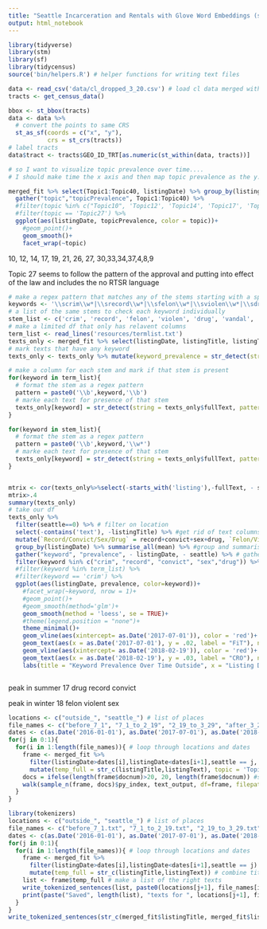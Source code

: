 ```yaml
---
title: "Seattle Incarceration and Rentals with Glove Word Embeddings (sirGloVE)"
output: html_notebook
---
```


```r
library(tidyverse)
library(stm)
library(sf)
library(tidycensus)
source('bin/helpers.R') # helper functions for writing text files
```

```r
data <- read_csv('data/cl_dropped_3_20.csv') # load cl data merged with topic proportions
tracts <- get_census_data()
```

```r
bbox <- st_bbox(tracts)
data <- data %>% 
  # convert the points to same CRS
  st_as_sf(coords = c("x", "y"),
           crs = st_crs(tracts))
# label tracts
data$tract <- tracts$GEO_ID_TRT[as.numeric(st_within(data, tracts))] 
```


```r
# so I want to visualize topic prevalence over time....
# I should make time the x axis and then map topic prevalence as the y... take the average for each date and plot it as a dot?

merged_fit %>% select(Topic1:Topic40, listingDate) %>% group_by(listingDate) %>% summarise_all(mean) %>%
  gather("topic","topicPrevalence", Topic1:Topic40) %>% 
  #filter(topic %in% c("Topic10", 'Topic12', 'Topic14', 'Topic17', 'Topic19', 'Topic21', 'Topic26', 'Topic27', 'Topic30','Topic33','Topic34','Topic37','Topic4','Topic8','Topic9')) %>%
  #filter(topic == 'Topic27') %>%
  ggplot(aes(listingDate, topicPrevalence, color = topic))+
    #geom_point()+
    geom_smooth()+
    facet_wrap(~topic)

```
10, 12, 14, 17, 19, 21, 26, 27, 30,33,34,37,4,8,9

Topic 27 seems to follow the pattern of the approval and putting into effect of the law and includes the no RTSR language

```r
# make a regex pattern that matches any of the stems starting with a space
keywords <- '\\scrim\\w*|\\srecord\\w*|\\sfelon\\w*|\\sviolen\\w*|\\sdrug\\w*|\\svandal\\w*|\\ssex\\w*|\\sassault\\w*|\\sconvict\\w*|\\sprior\\w*'
# a list of the same stems to check each keyword individually
stem_list <- c('crim', 'record', 'felon', 'violen', 'drug', 'vandal', 'sex', 'assault', 'convict', 'prior', 'evict', 'safe','secur')
# make a limited df that only has relavent columns
term_list <- read_lines('resources/termlist.txt')
texts_only <- merged_fit %>% select(listingDate, listingTitle, listingText, seattle) %>% mutate(fullText = paste(listingTitle, listingText))
# mark texts that have any keyword
texts_only <- texts_only %>% mutate(keyword_prevalence = str_detect(string = fullText, pattern = regex(keywords, ignore_case = TRUE)))

# make a column for each stem and mark if that stem is present
for(keyword in term_list){
  # format the stem as a regex pattern
  pattern = paste0('\\b',keyword,'\\b')
  # marke each text for presence of that stem
  texts_only[keyword] = str_detect(string = texts_only$fullText, pattern = regex(pattern, ignore_case = TRUE))
}

for(keyword in stem_list){
  # format the stem as a regex pattern
  pattern = paste0('\\b',keyword,'\\w*')
  # marke each text for presence of that stem
  texts_only[keyword] = str_detect(string = texts_only$fullText, pattern = regex(pattern, ignore_case = TRUE))
}


mtrix <- cor(texts_only%>%select(-starts_with('listing'),-fullText, - seattle))
mtrix>.4
summary(texts_only)
# take our df
texts_only %>%
  filter(seattle==0) %>% # filter on location
  select(-contains('text'), -listingTitle) %>% #get rid of text columns
  mutate(`Record/Convict/Sex/Drug` = record+convict+sex+drug, `Felon/Violen` = felon+violen) %>% #group some cols
  group_by(listingDate) %>% summarise_all(mean) %>% #group and summarise
  gather("keyword", "prevalence", - listingDate, - seattle) %>% # gather the keywords
  filter(keyword %in% c("crim", "record", "convict", "sex","drug")) %>%
  #filter(keyword %in% term_list) %>%
  #filter(keyword == 'crim') %>%
  ggplot(aes(listingDate, prevalence, color=keyword))+
    #facet_wrap(~keyword, nrow = 1)+
    #geom_point()+
    #geom_smooth(method='glm')+
    geom_smooth(method = 'loess', se = TRUE)+
    #theme(legend.position = "none")+
    theme_minimal()+
    geom_vline(aes(xintercept= as.Date('2017-07-01')), color = 'red')+
    geom_text(aes(x = as.Date('2017-07-01'), y = .02, label = "FiT"), nudge_x = 18)+
    geom_vline(aes(xintercept= as.Date('2018-02-19')), color = 'red')+
    geom_text(aes(x = as.Date('2018-02-19'), y = .03, label = "CRO"), nudge_x = 20)+
    labs(title = "Keyword Prevalence Over Time Outside", x = "Listing Date", y = "Proportion of texts including keyword")



```

peak in summer 17
drug
record
convict

peak in winter 18
felon
violent
sex

```r
locations <- c("outside_", "seattle_") # list of places
file_names <- c("before_7_1", "7_1_to_2_19", "2_19_to_3_29", "after_3_29") # of file names
dates <- c(as.Date('2016-01-01'), as.Date('2017-07-01'), as.Date('2018-02-19'), as.Date('2018-10-10')) # of datas
for(j in 0:1){
  for(i in 1:length(file_names)){ # loop through locations and dates
    frame <- merged_fit %>% 
      filter(listingDate>dates[i],listingDate<dates[i+1],seattle == j, Topic19>.2) %>% # grab the right texts
      mutate(temp_full = str_c(listingTitle,listingText), topic = 'Topic19')  #combine titles and text, append topic number
    docs = ifelse(length(frame$docnum)>20, 20, length(frame$docnum)) #sample up to 20 doduments
    walk(sample_n(frame, docs)$py_index, text_output, df=frame, filepath = paste0('output/text/extras/'), type = 'document', extra = TRUE) # use helper function ot make nicely formatted texts
  }
}
```

```r
library(tokenizers)
locations <- c("outside_", "seattle_") # list of places
file_names <- c("before_7_1.txt", "7_1_to_2_19.txt", "2_19_to_3_29.txt", "after_3_29.txt") # of file names
dates <- c(as.Date('2016-01-01'), as.Date('2017-07-01'), as.Date('2018-02-19'), as.Date('2018-03-29'), as.Date('2018-11-29')) # of dates
for(j in 0:1){
  for(i in 1:length(file_names)){ # loop through locations and dates
    frame <- merged_fit %>% 
      filter(listingDate>dates[i],listingDate<dates[i+1],seattle == j) %>% # grab the right texts
      mutate(temp_full = str_c(listingTitle,listingText)) # combine titles and text
    list <- frame$temp_full # make a list of the right texts
    write_tokenized_sentences(list, paste0(locations[j+1], file_names[i])) # helper function to save nicely
    print(paste("Saved", length(list), "texts for ", locations[j+1], file_names[i])) # log number of files
  }
}
write_tokenized_sentences(str_c(merged_fit$listingTitle, merged_fit$listingText), 'sent_tokenized.txt')
```

